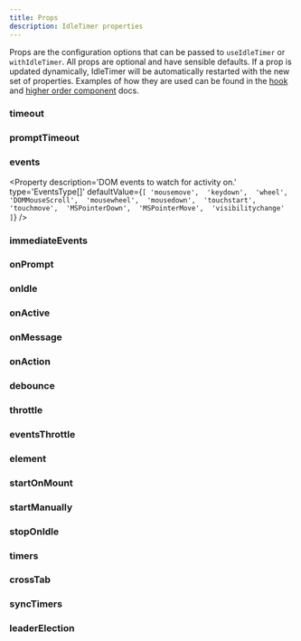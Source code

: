 ```yaml
---
title: Props
description: IdleTimer properties
---
```


Props are the configuration options that can be passed to `useIdleTimer` or
`withIdleTimer`. All props are optional and have sensible defaults. If a prop
is updated dynamically, IdleTimer will be automatically restarted with the new
set of properties. Examples of how they are used can be found in the 
[hook](/docs/api/useIdleTimer) and 
[higher order component](/docs/api/withIdleTimer) docs.

### timeout
<Property 
  description='Activity Timeout in milliseconds.'
  type='number'
  defaultValue='1200000'
/>

### promptTimeout
<Property 
  description='When the user becomes idle, the `onPrompt` function is called and after the prompt timeout in milliseconds is reached, the onIdle function is called.'
  type='number'
  defaultValue='0'
/>

### events
<Property 
  description='DOM events to watch for activity on.'
  type='EventsType[]'
  defaultValue={`[
  'mousemove', 
  'keydown', 
  'wheel', 
  'DOMMouseScroll', 
  'mousewheel', 
  'mousedown', 
  'touchstart', 
  'touchmove', 
  'MSPointerDown', 
  'MSPointerMove', 
  'visibilitychange'
]`}
/>

### immediateEvents
<Property 
  description='DOM events that will bypass the timeout and immediately call onPrompt/onIdle. The events in this array take precedence over the events array.'
  type='EventsType[]'
  defaultValue='[]'
/>

### onPrompt
<Property 
  description='When `promptTimeout` is set, this function is called after the user becomes idle. This is useful for displaying a confirm prompt. If the prompt timeout is reached, `onIdle` is then called.'
  type='() => void'
  defaultValue='() => {}'
/>

### onIdle
<Property 
  description='Function to call when user is idle.'
  type='() => void'
  defaultValue='() => {}'
/>

### onActive
<Property 
  description='Function to call when user becomes active.'
  type='(event: Event) => void'
  defaultValue='() => {}'
/>

### onMessage
<Property 
  description='Function to call when a `message` event is received.'
  type='(data: string | number | object) => void'
  defaultValue='() => {}'
/>

### onAction
<Property 
  description='Function to call on user activity.'
  type='(event: Event) => void'
  defaultValue='() => {}'
/>

### debounce
<Property 
  description='Debounce the onAction function by setting delay in milliseconds.'
  type='number'
  defaultValue='0'
/>

### throttle
<Property 
  description='Throttle the onAction function by setting delay in milliseconds.'
  type='number'
  defaultValue='0'
/>

### eventsThrottle
<Property 
  description='Throttle the activity events. Useful if you are listening to mouse events. Helps to cut down on cpu usage.'
  type='number'
  defaultValue='200'
/>

### element
<Property 
  description='Element to bind activity listeners to.'
  type='Node'
  defaultValue='document'
/>

### startOnMount
<Property 
  description='Start the timer when the hook mounts.'
  type='boolean'
  defaultValue='true'
/>

### startManually
<Property 
  description='Require the timer to be started manually.'
  type='boolean'
  defaultValue='false'
/>

### stopOnIdle
<Property 
  description='Once the user goes idle the IdleTimer will not reset on user input. Instead, `start()` or `reset()` must be called manually to restart the timer.'
  type='boolean'
  defaultValue='false'
/>

### timers
<Property 
  description='Set custom timers. By default main thread timers are used to allow for better tree shaking. If you want to use worker thread timers, import them from the package and set them here.'
  type='ITimers'
  defaultValue='{ setTimeout, clearTimeout, setInterval, clearInterval }'
/>

### crossTab
<Property 
  description='Enable cross tab event replication.'
  type='boolean'
  defaultValue='false'
  required
/>

### syncTimers
<Property 
  description='Syncs timers across all tabs. Timers are synced when user input is detected. The value of this property is the duration of the throttle on the sync operation. Setting to 0 disables the feature.'
  type='number'
  defaultValue='0'
/>

### leaderElection
<Property 
  description='Enables the Leader Election feature. Leader Election will assign one tab to be the leader. To determine if a tab is the leader, use the `isLeader` method.'
  type='boolean'
  defaultValue='false'
/>
